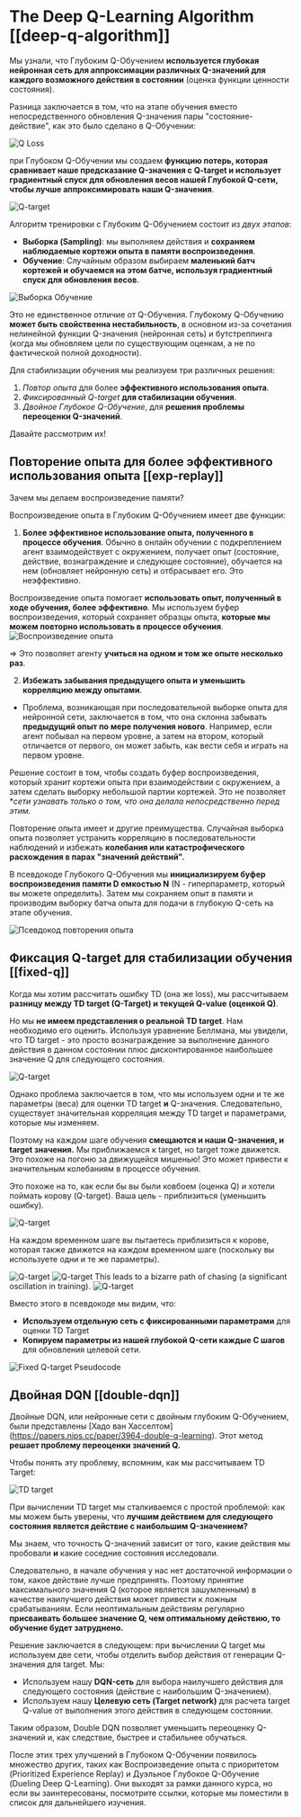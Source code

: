 # The Deep Q-Learning Algorithm [[deep-q-algorithm]]

Мы узнали, что Глубоким Q-Обучением **используется глубокая нейронная сеть для аппроксимации различных Q-значений для каждого возможного действия в состоянии** (оценка функции ценности состояния).

Разница заключается в том, что на этапе обучения вместо непосредственного обновления Q-значения пары "состояние-действие", как это было сделано в Q-Обучении:

<img src="https://huggingface.co/datasets/huggingface-deep-rl-course/course-images/resolve/main/en/unit3/q-ex-5.jpg" alt="Q Loss"/>

при Глубоком Q-Обучении мы создаем **функцию потерь, которая сравнивает наше предсказание Q-значения с Q-target и использует градиентный спуск для обновления весов нашей Глубокой Q-сети, чтобы лучше аппроксимировать наши Q-значения**.

<img src="https://huggingface.co/datasets/huggingface-deep-rl-course/course-images/resolve/main/en/unit4/Q-target.jpg" alt="Q-target"/>

Алгоритм тренировки с Глубоким Q-Обучением состоит из *двух этапов*:

- **Выборка (Sampling)**: мы выполняем действия и **сохраняем наблюдаемые кортежи опыта в памяти воспроизведения**.
- **Обучение**: Случайным образом выбираем **маленький батч кортежей и обучаемся на этом батче, используя градиентный спуск для обновления весов**.

<img src="https://huggingface.co/datasets/huggingface-deep-rl-course/course-images/resolve/main/en/unit4/sampling-training.jpg" alt="Выборка Обучение"/>

Это не единственное отличие от Q-Обучения. Глубокому Q-Обучению **может быть свойственна нестабильность**, в основном из-за сочетания нелинейной функции Q-значения (нейронная сеть) и бутстреппинга (когда мы обновляем цели по существующим оценкам, а не по фактической полной доходности).

Для стабилизации обучения мы реализуем три различных решения:
1. *Повтор опыта* для более **эффективного использования опыта**.
2. *Фиксированный Q-target* **для стабилизации обучения**.
3. *Двойное Глубокое Q-Обучение*, для **решения проблемы переоценки Q-значений**.

Давайте рассмотрим их!

## Повторение опыта для более эффективного использования опыта [[exp-replay]]

Зачем мы делаем воспроизведение памяти?

Воспроизведение опыта в Глубоким Q-Обучением имеет две функции:

1. **Более эффективное использование опыта, полученного в процессе обучения**.
Обычно в онлайн обучении с подкреплением агент взаимодействует с окружением, получает опыт (состояние, действие, вознаграждение и следующее состояние), обучается на нем (обновляет нейронную сеть) и отбрасывает его. Это неэффективно.

Воспроизведение опыта помогает **использовать опыт, полученный в ходе обучения, более эффективно**. Мы используем буфер воспроизведения, который сохраняет образцы опыта, **которые мы можем повторно использовать в процессе обучения**.
<img src="https://huggingface.co/datasets/huggingface-deep-rl-course/course-images/resolve/main/en/unit4/experience-replay.jpg" alt="Воспроизведение опыта"/>

⇒ Это позволяет агенту **учиться на одном и том же опыте несколько раз**.

2. **Избежать забывания предыдущего опыта и уменьшить корреляцию между опытами**.
- Проблема, возникающая при последовательной выборке опыта для нейронной сети, заключается в том, что она склонна забывать **предыдущий опыт по мере получения нового**. Например, если агент побывал на первом уровне, а затем на втором, который отличается от первого, он может забыть, как вести себя и играть на первом уровне.

Решение состоит в том, чтобы создать буфер воспроизведения, который хранит кортежи опыта при взаимодействии с окружением, а затем сделать выборку небольшой партии кортежей. Это не позволяет **сети узнавать только о том, что она делала непосредственно перед этим*.

Повторение опыта имеет и другие преимущества. Случайная выборка опыта позволяет устранить корреляцию в последовательности наблюдений и избежать **колебания или катастрофического расхождения в парах "значений действий".**

В псевдокоде Глубокого Q-Обучения мы **инициализируем буфер воспроизведения памяти D емкостью N** (N - гиперпараметр, который вы можете определить). Затем мы сохраняем опыт в памяти и производим выборку батча опыта для подачи в глубокую Q-сеть на этапе обучения.

<img src="https://huggingface.co/datasets/huggingface-deep-rl-course/course-images/resolve/main/en/unit4/experience-replay-pseudocode.jpg" alt="Псевдокод повторения опыта"/>

## Фиксация Q-target для стабилизации обучения [[fixed-q]]

Когда мы хотим рассчитать ошибку TD (она же loss), мы рассчитываем **разницу между TD target (Q-Target) и текущей Q-value (оценкой Q)**.

Но мы **не имеем представления о реальной TD target**. Нам необходимо его оценить. Используя уравнение Беллмана, мы увидели, что TD target - это просто вознаграждение за выполнение данного действия в данном состоянии плюс дисконтированное наибольшее значение Q для следующего состояния.

<img src="https://huggingface.co/datasets/huggingface-deep-rl-course/course-images/resolve/main/en/unit4/Q-target.jpg" alt="Q-target"/>

Однако проблема заключается в том, что мы используем одни и те же параметры (веса) для оценки TD target **и** Q-значения. Следовательно, существует значительная корреляция между TD target и параметрами, которые мы изменяем.

Поэтому на каждом шаге обучения **смещаются и наши Q-значения, и target значения.** Мы приближаемся к target, но target тоже движется. Это похоже на погоню за движущейся мишенью! Это может привести к значительным колебаниям в процессе обучения.

Это похоже на то, как если бы вы были ковбоем (оценка Q) и хотели поймать корову (Q-target). Ваша цель - приблизиться (уменьшить ошибку).

<img src="https://huggingface.co/datasets/huggingface-deep-rl-course/course-images/resolve/main/en/unit4/qtarget-1.jpg" alt="Q-target"/>

На каждом временном шаге вы пытаетесь приблизиться к корове, которая также движется на каждом временном шаге (поскольку вы используете одни и те же параметры).

<img src="https://huggingface.co/datasets/huggingface-deep-rl-course/course-images/resolve/main/en/unit4/qtarget-2.jpg" alt="Q-target"/>
<img src="https://huggingface.co/datasets/huggingface-deep-rl-course/course-images/resolve/main/en/unit4/qtarget-3.jpg" alt="Q-target"/>
This leads to a bizarre path of chasing (a significant oscillation in training).
<img src="https://huggingface.co/datasets/huggingface-deep-rl-course/course-images/resolve/main/en/unit4/qtarget-4.jpg" alt="Q-target"/>

Вместо этого в псевдокоде мы видим, что:
- **Используем отдельную сеть с фиксированными параметрами** для оценки TD Target
- **Копируем параметры из нашей глубокой Q-сети каждые C шагов** для обновления целевой сети.

<img src="https://huggingface.co/datasets/huggingface-deep-rl-course/course-images/resolve/main/en/unit4/fixed-q-target-pseudocode.jpg" alt="Fixed Q-target Pseudocode"/>



## Двойная DQN [[double-dqn]]

Двойные DQN, или нейронные сети с двойным глубоким Q-Обучением, были представлены [Хадо ван Хасселтом] (https://papers.nips.cc/paper/3964-double-q-learning). Этот метод **решает проблему переоценки значений Q.**

Чтобы понять эту проблему, вспомним, как мы рассчитываем TD Target:

<img src="https://huggingface.co/datasets/huggingface-deep-rl-course/course-images/resolve/main/en/unit3/TD-1.jpg" alt="TD target"/>

При вычислении TD target мы сталкиваемся с простой проблемой: как мы можем быть уверены, что **лучшим действием для следующего состояния является действие с наибольшим Q-значением?**

Мы знаем, что точность Q-значений зависит от того, какие действия мы пробовали **и** какие соседние состояния исследовали.

Следовательно, в начале обучения у нас нет достаточной информации о том, какое действие лучше предпринять. Поэтому принятие максимального значения Q (которое является зашумленным) в качестве наилучшего действия может привести к ложным срабатываниям. Если неоптимальным действиям регулярно **присваивать большее значение Q, чем оптимальному действию, то обучение будет затруднено.**

Решение заключается в следующем: при вычислении Q target мы используем две сети, чтобы отделить выбор действия от генерации Q-значения для target. Мы:
- Используем нашу **DQN-сеть** для выбора наилучшего действия для следующего состояния (действие с наибольшим Q-значением).
- Используем нашу **Целевую сеть (Target network)** для расчета target Q-value от выполнения этого действия в следующем состоянии.

Таким образом, Double DQN позволяет уменьшить переоценку Q-значений и, как следствие, быстрее и стабильнее обучаться.

После этих трех улучшений в Глубоком Q-Обучении появилось множество других, таких как Воспроизведение опыта с приоритетом (Prioritized Experience Replay) и Дуэльное Глубокое Q-Обучение (Dueling Deep Q-Learning). Они выходят за рамки данного курса, но если вы заинтересованы, посмотрите ссылки, которые мы поместили в список для дальнейшего изучения.
